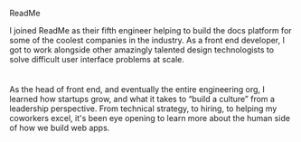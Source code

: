 
<Theme
  text="#ffffff"
  links="#ffffff"
  matte="#01204a"
  matte-pop="rgb(0 0 0 / 10%)"
  matte-hover="rgba(255 255 255 / 5%)"
/>
<ProjectHeader position="head of engineering">ReadMe</ProjectHeader>

I joined ReadMe as their fifth engineer helping to build the docs platform for some of the coolest companies in the industry. As a front end developer, I got to work alongside other amazingly talented design technologists to solve difficult user interface problems at scale.

<a href="http://readme.io" target="_blank">
  <img
    width="8em"
    force="right"
    src={logo}
    loading="lazy"
    style={{ minWidth: "7.5em" }}
  />
</a>

As the head of front end, and eventually the entire engineering org, I learned how startups grow, and what it takes to “build a culture” from a leadership perspective. From technical strategy, to hiring,&nbsp;to helping my coworkers excel, it's been eye opening to learn more about the human side of how we build web apps.

<!-- As the head of front end, and eventually the entire engineering org, I got to see how startups grow, and what it really means to “build a culture” from a leadership perspective. Between technical strategy, hiring, and helping my coworkers develop in their careers, it's been eye opening to learn more about the human side of how we build web apps. -->
